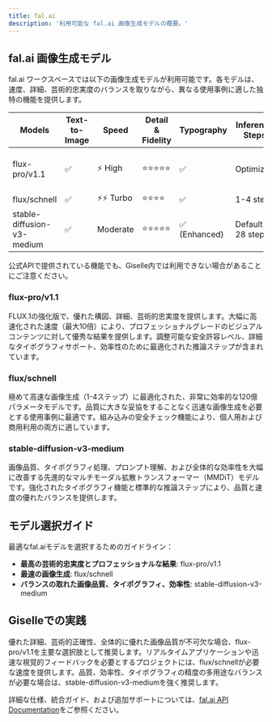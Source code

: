 ```yaml
---
title: fal.ai
description: '利用可能な fal.ai 画像生成モデルの概要。'
---
```


## fal.ai 画像生成モデル

fal.ai ワークスペースでは以下の画像生成モデルが利用可能です。各モデルは、速度、詳細、芸術的忠実度のバランスを取りながら、異なる使用事例に適した独特の機能を提供します。

| Models                             | Text-to-Image | Speed     | Detail & Fidelity | Typography | Inference Steps | Safety Checker | Plan@Giselle |
|------------------------------------|---------------|-----------|-------------------|------------|-----------------|----------------|----------------|
| flux-pro/v1.1                      | ✅            | ⚡️ High    | ⭐️⭐️⭐️⭐️⭐️      | ✅         | Optimized       | ✅ (Tolerance levels 1-6) | Free              |
| flux/schnell                       | ✅            | ⚡️⚡️ Turbo | ⭐️⭐️⭐️⭐️        | ✅         | 1-4 steps       | Pro              | ✅              |
| stable-diffusion-v3-medium         | ✅            | Moderate  | ⭐️⭐️⭐️⭐️⭐️      | ✅ (Enhanced) | Default 28 steps | ✅              | Pro              |

公式APIで提供されている機能でも、Giselle内では利用できない場合があることにご注意ください。

### flux-pro/v1.1
FLUX.1の強化版で、優れた構図、詳細、芸術的忠実度を提供します。大幅に高速化された速度（最大10倍）により、プロフェッショナルグレードのビジュアルコンテンツに対して優秀な結果を提供します。調整可能な安全許容レベル、詳細なタイポグラフィサポート、効率性のために最適化された推論ステップが含まれています。

### flux/schnell
極めて高速な画像生成（1-4ステップ）に最適化された、非常に効率的な120億パラメータモデルです。品質に大きな妥協をすることなく迅速な画像生成を必要とする使用事例に最適です。組み込みの安全チェック機能により、個人用および商用利用の両方に適しています。

### stable-diffusion-v3-medium
画像品質、タイポグラフィ処理、プロンプト理解、および全体的な効率性を大幅に改善する先進的なマルチモーダル拡散トランスフォーマー（MMDiT）モデルです。強化されたタイポグラフィ機能と標準的な推論ステップにより、品質と速度の優れたバランスを提供します。

## モデル選択ガイド

最適なfal.aiモデルを選択するためのガイドライン：

- **最高の芸術的忠実度とプロフェッショナルな結果**: flux-pro/v1.1
- **最速の画像生成**: flux/schnell
- **バランスの取れた画像品質、タイポグラフィ、効率性**: stable-diffusion-v3-medium

## Giselleでの実践

優れた詳細、芸術的正確性、全体的に優れた画像品質が不可欠な場合、flux-pro/v1.1を主要な選択肢として推奨します。リアルタイムアプリケーションや迅速な視覚的フィードバックを必要とするプロジェクトには、flux/schnellが必要な速度を提供します。品質、効率性、タイポグラフィの精度の多用途なバランスが必要な場合は、stable-diffusion-v3-mediumを強く推奨します。

詳細な仕様、統合ガイド、および追加サポートについては、[fal.ai API Documentation](https://fal.ai/models)をご参照ください。